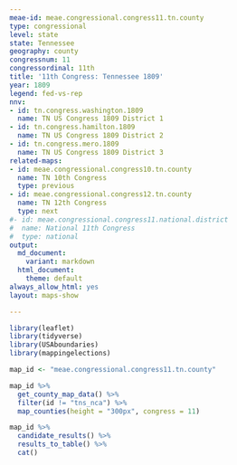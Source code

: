 ```yaml
---
meae-id: meae.congressional.congress11.tn.county
type: congressional
level: state
state: Tennessee
geography: county
congressnum: 11
congressordinal: 11th
title: '11th Congress: Tennessee 1809'
year: 1809
legend: fed-vs-rep
nnv:
- id: tn.congress.washington.1809
  name: TN US Congress 1809 District 1
- id: tn.congress.hamilton.1809
  name: TN US Congress 1809 District 2
- id: tn.congress.mero.1809
  name: TN US Congress 1809 District 3
related-maps:
- id: meae.congressional.congress10.tn.county
  name: TN 10th Congress
  type: previous
- id: meae.congressional.congress12.tn.county
  name: TN 12th Congress
  type: next
#- id: meae.congressional.congress11.national.district
#  name: National 11th Congress
#  type: national
output:
  md_document:
    variant: markdown
  html_document:
    theme: default
always_allow_html: yes
layout: maps-show

---
```


```r
library(leaflet)
library(tidyverse)
library(USAboundaries)
library(mappingelections)

map_id <- "meae.congressional.congress11.tn.county"
```

<div class="map">

```r
map_id %>%
  get_county_map_data() %>%
  filter(id != "tns_nca") %>% 
  map_counties(height = "300px", congress = 11)
```

</div>

<div class="results-table">

```r
map_id %>%
  candidate_results() %>%
  results_to_table() %>%
  cat()
```

</div>
